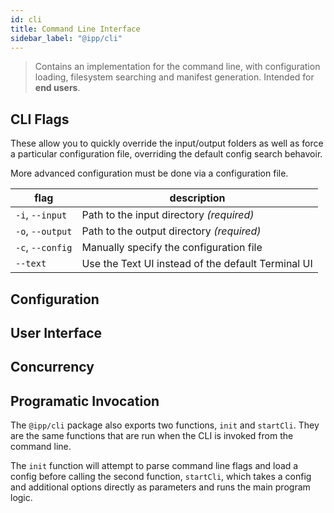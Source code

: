 ```yaml
---
id: cli
title: Command Line Interface
sidebar_label: "@ipp/cli"
---
```



> Contains an implementation for the command line, with configuration loading, filesystem searching
> and manifest generation. Intended for **end users**.

## CLI Flags

These allow you to quickly override the input/output folders as well as force a particular
configuration file, overriding the default config search behavoir.

More advanced configuration must be done via a configuration file.

<FormatTable centre fullWidth top="2em"  label="Command line flags">


| flag             | description                                        |
| ---------------- | -------------------------------------------------- |
| `-i`, `--input`  | Path to the input directory _(required)_           |
| `-o`, `--output` | Path to the output directory _(required)_          |
| `-c`, `--config` | Manually specify the configuration file            |
| `--text`         | Use the Text UI instead of the default Terminal UI |

</FormatTable>


## Configuration

<WIP centre spacing="2" />

## User Interface

<WIP centre spacing="2" />

## Concurrency

<WIP centre spacing="2" />

## Programatic Invocation

The `@ipp/cli` package also exports two functions, `init` and `startCli`. They are the same
functions that are run when the CLI is invoked from the command line.

The `init` function will attempt to parse command line flags and load a config before calling the
second function, `startCli`, which takes a config and additional options directly as parameters and
runs the main program logic.
